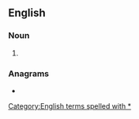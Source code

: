 {{also|Appendix:Variations of "as"}}
==English==

===Noun===
{{head|en|noun plural form|head=[[A]][[*]][['s]]}}

# {{plural of|A*|lang=en}}

===Anagrams===
* {{anagrams|en|a=as|S&A|S. A.|S.A.|SA|Sa|s.a.}}

[[Category:English terms spelled with *]]